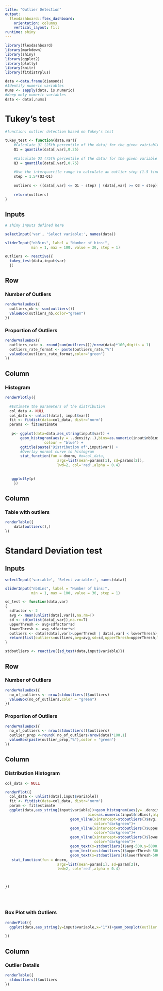---
title: "Outlier Detection"
output: 
  flexdashboard::flex_dashboard:
    orientation: columns
    vertical_layout: fill
runtime: shiny 
---

```{r setup, include=FALSE}
library(flexdashboard)
library(markdown)
library(shiny)
library(ggplot2)
library(plotly)
library(knitr)
library(fitdistrplus)
```

```{r}
data <-data.frame(diamonds)
#Identify numeric variables
nums <- sapply(data, is.numeric)
#Keep only numeric variables
data <- data[,nums]
```



Tukey's test {data-orientation=rows}
=====================================  


```{r}
#function: outlier detection based on Tukey's test

tukey_test <- function(data,var){
    #Calculate Q1 (25th percentile of the data) for the given vairiable
    Q1 = quantile(data[,var],0.25)
    
    #Calculate Q3 (75th percentile of the data) for the given variable
    Q3 = quantile(data[,var],0.75)
    
    #Use the interquartile range to calculate an outlier step (1.5 times the interquartile       range)
    step = 1.5*(Q3-Q1)
    
    outliers <- ((data[,var] <= Q1 - step) | (data[,var] >= Q3 + step))
    
    return(outliers)
}
```


Inputs {.sidebar}
-------------------------------------

```{r}
# shiny inputs defined here

selectInput('var', 'Select variable:', names(data))

sliderInput("nbBins", label = "Number of bins:",
            min = 1, max = 100, value = 30, step = 1)
```


```{r results="hide"}
outliers <- reactive({
  tukey_test(data,input$var)
  })
```


Row
-----------------------------------------------------------------------

### Number of Outliers
```{r}
renderValueBox({
  outliers_nb <- sum(outliers())
  valueBox(outliers_nb,color="green")
})
```

### Proportion of Outliers
```{r}
renderValueBox({
  outliers_rate <- round(sum(outliers())/nrow(data)*100,digits = 1)
  outliers_rate_format <- paste(outliers_rate,"%")
  valueBox(outliers_rate_format,color="green")
})
```


Column {data-width=650}
-----------------------------------------------------------------------

### Histogram {data-height=600}


```{r}
renderPlotly({
  
  #Estimate the parameters of the distribution
  col_data <- NULL
  col_data <- unlist(data[, input$var])
  fit <- fitdist(data=col_data, distr='norm')
  params <- fit$estimate
  
   p<- ggplot(data=data,aes_string(input$var)) +
       geom_histogram(aes(y = ..density..),bins=as.numeric(input$nbBins),
                  colour = "blue") +
       ggtitle(paste("Distribution of",input$var)) +
       #Overlay normal curve to histogram
       stat_function(fun = dnorm, #x=col_data,  
                        args=list(mean=params[1], sd=params[2]),
                        lwd=2, col='red',alpha = 0.4)
    
 
   ggplotly(p)
    })
```

Column {data-width=350}
-----------------------------------------------------------------------

### Table with outliers

```{r}
renderTable({
    data[outliers(),]
})
```

Standard Deviation test {data-orientation=rows}
=====================================     

Inputs {.sidebar}
-------------------------------------

```{r}
selectInput('variable', 'Select variable:', names(data))

sliderInput("nbBins", label = "Number of bins:",
            min = 1, max = 100, value = 30, step = 1)
```

```{r}

sd_test <- function(data,var)
{
  sdfactor <- 2
  avg <- mean(unlist(data[,var]),na.rm=T)
  sd <- sd(unlist(data[,var]),na.rm=T)
  upperThresh <- avg+sdfactor*sd
  lowerThresh <- avg-sdfactor*sd
  outliers <- data[(data[,var]>upperThresh | data[,var] < lowerThresh),]
  return(list(outliers=outliers,avg=avg,sd=sd,upperThresh=upperThresh,lowerThresh=lowerThresh))
}
```

```{r}
stdoutliers <- reactive({sd_test(data,input$variable)})
```


Row 
-------------------------------------

### Number of Outliers

```{r}
renderValueBox({
  no_of_outliers <- nrow(stdoutliers()$outliers)
  valueBox(no_of_outliers,color = "green")
})
```

### Proportion of Outliers

```{r}
renderValueBox({
  no_of_outliers <- nrow(stdoutliers()$outliers)
  outlier_prop <-round( no_of_outliers/nrow(data)*100,1)
  valueBox(paste(outlier_prop,"%"),color = "green")
})
```
   

Column {data-width=650}
-------------------------------------

### Distribution Histogram

```{r}
col_data <- NULL

renderPlot({
  col_data <- unlist(data[,input$variable])
  fit <- fitdist(data=col_data, distr='norm')
  param <- fit$estimate
  ggplot(data,aes_string(input$variable))+geom_histogram(aes(y=..density..),color="blue",
                                      bins=as.numeric(input$nbBins),alpha=0.4)+
                              geom_vline(xintercept=stdoutliers()$avg,
                                         color="darkgreen")+
                              geom_vline(xintercept=stdoutliers()$upperThresh,
                                         color="darkgreen")+
                              geom_vline(xintercept=stdoutliers()$lowerThresh,
                                         color="darkgreen")+
                              geom_text(x=stdoutliers()$avg-500,y=5000,                                    angle=90,label=paste("avg.=",round(stdoutliers()$avg),2))+
                              geom_text(x=stdoutliers()$upperThresh-500,y=5000,                                   angle=90,label=paste("Upper=",round(stdoutliers()$upperThresh),2))+
                              geom_text(x=stdoutliers()$lowerThresh-500,y=5000,                                   angle=90,label=paste("Lower=",round(stdoutliers()$lowerThresh),2)) +
   stat_function(fun = dnorm,  
                        args=list(mean=param[1], sd=param[2]),
                        lwd=2, col='red',alpha = 0.4)
 
 

})
 
    
                         
```

### Box Plot with Outliers
```{r}
renderPlot({
  ggplot(data,aes_string(y=input$variable,x="1"))+geom_boxplot(outlier.colour = "red")+coord_flip()
 
})


```





Column {data-width=650}
-------------------------------------
   
### Outlier Details
```{r}

renderTable({
  stdoutliers()$outliers
})

```

```{r}
```   
    
